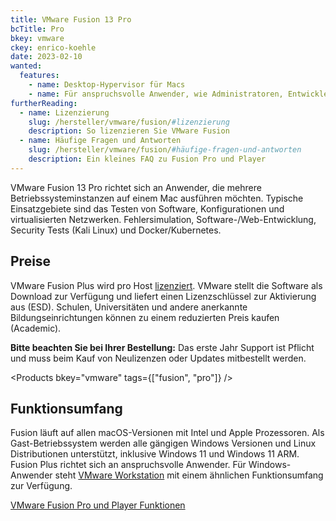 ```yaml
---
title: VMware Fusion 13 Pro
bcTitle: Pro
bkey: vmware
ckey: enrico-koehle
date: 2023-02-10
wanted:
  features:
    - name: Desktop-Hypervisor für Macs
    - name: Für anspruchsvolle Anwender, wie Administratoren, Entwickler und Tester.
furtherReading:
  - name: Lizenzierung
    slug: /hersteller/vmware/fusion/#lizenzierung
    description: So lizenzieren Sie VMware Fusion
  - name: Häufige Fragen und Antworten
    slug: /hersteller/vmware/fusion/#häufige-fragen-und-antworten
    description: Ein kleines FAQ zu Fusion Pro und Player
---
```


<Intro>

VMware Fusion 13 Pro richtet sich an Anwender, die mehrere Betriebssysteminstanzen auf einem Mac ausführen möchten. Typische Einsatzgebiete sind das Testen von Software, Konfigurationen und virtualisierten Netzwerken. Fehlersimulation, Software-/Web-Entwicklung, Security Tests (Kali Linux) und Docker/Kubernetes.

</Intro>

<TOC />



## Preise

VMware Fusion Plus wird pro Host [lizenziert](/hersteller/vmware/fusion/#lizenzierung). VMware stellt die Software als Download zur Verfügung und liefert einen Lizenzschlüssel zur Aktivierung aus (ESD). Schulen, Universitäten und andere anerkannte Bildungseinrichtungen können zu einem reduzierten Preis kaufen (Academic).

<Info>

**Bitte beachten Sie bei Ihrer Bestellung:** Das erste Jahr Support ist Pflicht und muss beim Kauf von Neulizenzen oder Updates mitbestellt werden.

</Info>

<Products bkey="vmware" tags={["fusion", "pro"]} />

## Funktionsumfang

Fusion läuft auf allen macOS-Versionen mit Intel und Apple Prozessoren. Als Gast-Betriebssystem werden alle gängigen Windows Versionen und Linux Distributionen unterstützt, inklusive Windows 11 und Windows 11 ARM. Fusion Plus richtet sich an anspruchsvolle Anwender. Für Windows-Anwender steht [VMware Workstation](/hersteller/vmware/workstation/) mit einem ähnlichen Funktionsumfang zur Verfügung.

<ArrowItem>

[VMware Fusion Pro und Player Funktionen](/hersteller/vmware/fusion/#funktionen)

</ArrowItem>
